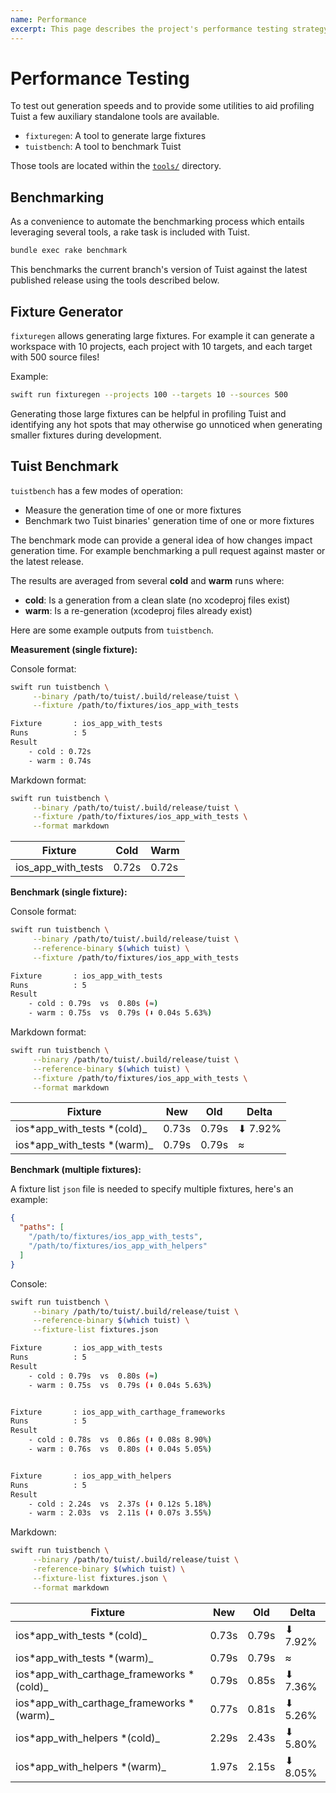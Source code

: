 ```yaml
---
name: Performance
excerpt: This page describes the project's performance testing strategy.
---
```


# Performance Testing

To test out generation speeds and to provide some utilities to aid profiling Tuist a few auxiliary standalone tools are available.

- `fixturegen`: A tool to generate large fixtures
- `tuistbench`: A tool to benchmark Tuist

Those tools are located within the [`tools/`](https://github.com/tuist/tuist/blob/main/tools) directory.

## Benchmarking

As a convenience to automate the benchmarking process which entails leveraging several tools, a rake task is included with Tuist.

```sh
bundle exec rake benchmark
```

This benchmarks the current branch's version of Tuist against the latest published release using the tools described below.

## Fixture Generator

`fixturegen` allows generating large fixtures. For example it can generate a workspace with 10 projects, each project with 10 targets, and each target with 500 source files!

Example:

```sh
swift run fixturegen --projects 100 --targets 10 --sources 500
```

Generating those large fixtures can be helpful in profiling Tuist and identifying any hot spots that may otherwise go unnoticed when generating smaller fixtures during development.

## Tuist Benchmark

`tuistbench` has a few modes of operation:

- Measure the generation time of one or more fixtures
- Benchmark two Tuist binaries' generation time of one or more fixtures

The benchmark mode can provide a general idea of how changes impact generation time. For example benchmarking a pull request against master or the latest release.

The results are averaged from several **cold** and **warm** runs where:

- **cold**: Is a generation from a clean slate (no xcodeproj files exist)
- **warm**: Is a re-generation (xcodeproj files already exist)

Here are some example outputs from `tuistbench`.

**Measurement (single fixture):**

Console format:

```sh
swift run tuistbench \
     --binary /path/to/tuist/.build/release/tuist \
     --fixture /path/to/fixtures/ios_app_with_tests

Fixture       : ios_app_with_tests
Runs          : 5
Result
    - cold : 0.72s
    - warm : 0.74s

```

Markdown format:

```sh
swift run tuistbench \
     --binary /path/to/tuist/.build/release/tuist \
     --fixture /path/to/fixtures/ios_app_with_tests \
     --format markdown
```

| Fixture            | Cold  | Warm  |
| ------------------ | ----- | ----- |
| ios_app_with_tests | 0.72s | 0.72s |

**Benchmark (single fixture):**

Console format:

```sh
swift run tuistbench \
     --binary /path/to/tuist/.build/release/tuist \
     --reference-binary $(which tuist) \
     --fixture /path/to/fixtures/ios_app_with_tests

Fixture       : ios_app_with_tests
Runs          : 5
Result
    - cold : 0.79s  vs  0.80s (≈)
    - warm : 0.75s  vs  0.79s (⬇︎ 0.04s 5.63%)
```

Markdown format:

```sh
swift run tuistbench \
     --binary /path/to/tuist/.build/release/tuist \
     --reference-binary $(which tuist) \
     --fixture /path/to/fixtures/ios_app_with_tests \
     --format markdown
```

| Fixture                      | New   | Old   | Delta    |
| ---------------------------- | ----- | ----- | -------- |
| ios*app_with_tests *(cold)\_ | 0.73s | 0.79s | ⬇︎ 7.92% |
| ios*app_with_tests *(warm)\_ | 0.79s | 0.79s | ≈        |

**Benchmark (multiple fixtures):**

A fixture list `json` file is needed to specify multiple fixtures, here's an example:

```json
{
  "paths": [
    "/path/to/fixtures/ios_app_with_tests",
    "/path/to/fixtures/ios_app_with_helpers"
  ]
}
```

Console:

```sh
swift run tuistbench \
     --binary /path/to/tuist/.build/release/tuist \
     --reference-binary $(which tuist) \
     --fixture-list fixtures.json

Fixture       : ios_app_with_tests
Runs          : 5
Result
    - cold : 0.79s  vs  0.80s (≈)
    - warm : 0.75s  vs  0.79s (⬇︎ 0.04s 5.63%)


Fixture       : ios_app_with_carthage_frameworks
Runs          : 5
Result
    - cold : 0.78s  vs  0.86s (⬇︎ 0.08s 8.90%)
    - warm : 0.76s  vs  0.80s (⬇︎ 0.04s 5.05%)


Fixture       : ios_app_with_helpers
Runs          : 5
Result
    - cold : 2.24s  vs  2.37s (⬇︎ 0.12s 5.18%)
    - warm : 2.03s  vs  2.11s (⬇︎ 0.07s 3.55%)

```

Markdown:

```sh
swift run tuistbench \
     --binary /path/to/tuist/.build/release/tuist \
     -reference-binary $(which tuist) \
     --fixture-list fixtures.json \
     --format markdown
```

| Fixture                                    | New   | Old   | Delta    |
| ------------------------------------------ | ----- | ----- | -------- |
| ios*app_with_tests *(cold)\_               | 0.73s | 0.79s | ⬇︎ 7.92% |
| ios*app_with_tests *(warm)\_               | 0.79s | 0.79s | ≈        |
| ios*app_with_carthage_frameworks *(cold)\_ | 0.79s | 0.85s | ⬇︎ 7.36% |
| ios*app_with_carthage_frameworks *(warm)\_ | 0.77s | 0.81s | ⬇︎ 5.26% |
| ios*app_with_helpers *(cold)\_             | 2.29s | 2.43s | ⬇︎ 5.80% |
| ios*app_with_helpers *(warm)\_             | 1.97s | 2.15s | ⬇︎ 8.05% |
